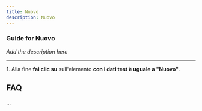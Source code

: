 ```yaml
---
title: Nuovo
description: Nuovo
---
```


### Guide for Nuovo

*Add the description here*

___

1\. Alla fine **fai clic su** sull'elemento **con i dati test è uguale a "Nuovo"**.

FAQ
---

...